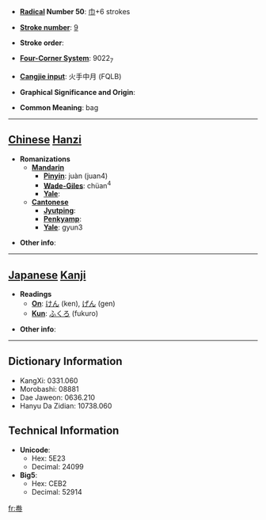 * '''[[Wiktionary:Chinese radical index| Radical]] Number 50''': [[Wiktionary:Chinese radical index 巾|巾]]+6 strokes

* '''[[Wiktionary:Chinese total strokes index|Stroke number]]''': [[Wiktionary:Chinese total strokes index 9|9]]

* '''Stroke order''': 

* '''[[Wiktionary:Chinese four corner index|Four-Corner System]]''': 9022<sub>7</sub>

* '''[[Wiktionary:Chinese Cangjie index|Cangjie input]]''': 火手中月 (FQLB)

* '''Graphical Significance and Origin''': 

* '''Common Meaning''': bag

----

== [[Chinese]] [[Hanzi]] ==

* '''Romanizations'''
** '''[[Mandarin]]'''
*** '''[[Pinyin]]''': juàn (juan4)
*** '''[[Wade-Giles]]''': chüan<sup>4</sup>
*** '''[[Yale]]''': 
** '''[[Cantonese]]'''
*** '''[[Jyutping]]''':
*** '''[[Penkyamp]]''': 
*** '''[[Yale]]''': gyun3

* '''Other info''': 

----

== [[Japanese]] [[Kanji]] ==

* '''Readings'''
** '''[[On]]''': [[けん]] (ken), [[げん]] (gen)
** '''[[Kun]]''': [[ふくろ]] (fukuro)

* '''Other info''':  

----

== Dictionary Information ==

* KangXi: 0331.060
* Morobashi: 08881
* Dae Jaweon: 0636.210
* Hanyu Da Zidian: 10738.060

== Technical Information ==

* '''Unicode''':
** Hex: 5E23
** Decimal: 24099
* '''Big5''':
** Hex: CEB2
** Decimal: 52914

[[fr:帣]]